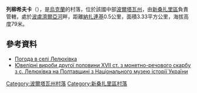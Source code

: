 {{coord|49|21|18|N|34|17|58|E|scale:100000|display=title}}

'''列柳希夫卡'''（{{lang-uk|Лелюхівка}}），是[[烏克蘭|烏克蘭]]的村落，位於該國中部[[波爾塔瓦州|波爾塔瓦州]]，由[[新桑扎里區|新桑扎里區]]負責管轄，處於[[波盧濟爾亞河|波盧濟爾亞河]]畔，距離[[納扎連基_(新桑扎里區)|納扎連基]]0.5公里，面積3.33平方公里，海拔高度79米。

==參考資料==
* [http://weather.in.ua/ua/poltavskaja/13170 Погода в селі Лелюхівка] {{Wayback|url=http://weather.in.ua/ua/poltavskaja/13170 |date=20160305072515 }}
* [http://prostir.museum/treasures/ua/?id=31 Ювелірні вироби другої половини XVII ст. з монетно-речового скарбу з с. Лелюхівка на Полтавщині з Національного музею історії України] {{Wayback|url=http://prostir.museum/treasures/ua/?id=31 |date=20120827074407 }}

{{DEFAULTSORT:Лелюхівка}}
[[Category:波爾塔瓦州村落|Category:波爾塔瓦州村落]]
[[Category:新桑扎里區村落|Category:新桑扎里區村落]]


{{Poltava-geo-stub}}
